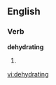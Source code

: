 
==English==

===Verb===
'''dehydrating'''

# {{present participle of|[[dehydrate]]}}

[[vi:dehydrating]]